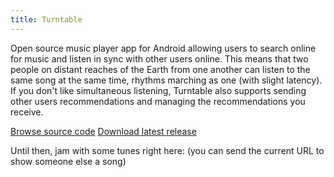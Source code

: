 ```yaml
---
title: Turntable
---
```



Open source music player app for Android allowing users to search online for music and listen in sync with other users online. This means that two people on distant reaches of the Earth from one another can listen to the same song at the same time, rhythms marching as one (with slight latency). If you don't like simultaneous listening, Turntable also supports sending other users recommendations and managing the recommendations you receive.

[Browse source code](https://github.com/loafofpiecrust/turntable)
[Download latest release](https://github.com/loafofpiecrust/turntable/releases)


Until then, jam with some tunes right here: (you can send the current URL to show someone else a song)
<MusicPlayer/>